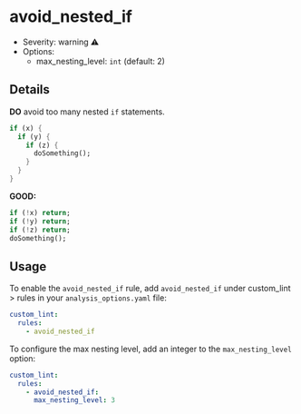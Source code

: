 # avoid_nested_if

- Severity: warning ⚠️
- Options:
  - max_nesting_level: `int` (default: 2)

## Details

**DO** avoid too many nested `if` statements.

```dart title="Bad"
if (x) {
  if (y) {
    if (z) {
      doSomething();
    }
  }
}
```

**GOOD:**

```dart title="Good"
if (!x) return;
if (!y) return;
if (!z) return;
doSomething();
```

## Usage

To enable the `avoid_nested_if` rule, add `avoid_nested_if` under custom_lint > rules in your `analysis_options.yaml` file:

```yaml
custom_lint:
  rules:
    - avoid_nested_if
```

To configure the max nesting level, add an integer to the `max_nesting_level` option:

```yaml
custom_lint:
  rules:
    - avoid_nested_if:
      max_nesting_level: 3
```
